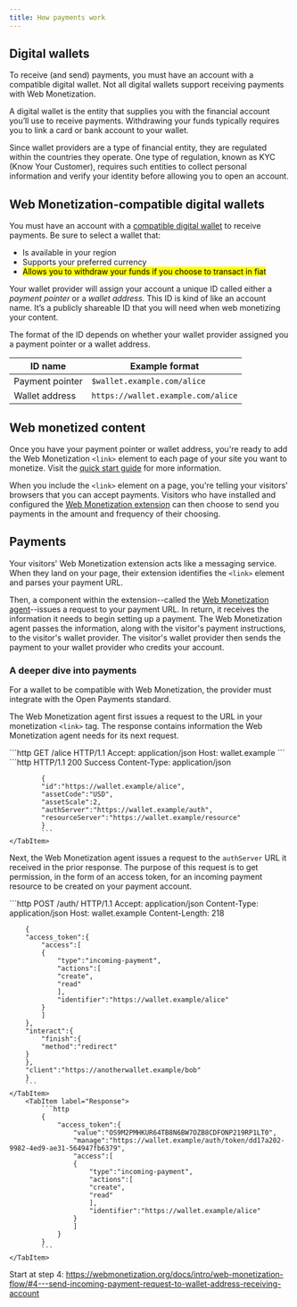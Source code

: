 ```yaml
---
title: How payments work
---
```



## Digital wallets

To receive (and send) payments, you must have an account with a compatible digital wallet. Not all digital wallets support receiving payments with Web Monetization.

A digital wallet is the entity that supplies you with the financial account you’ll use to receive payments. Withdrawing your funds typically requires you to link a card or bank account to your wallet. 

Since wallet providers are a type of financial entity, they are regulated within the countries they operate. One type of regulation, known as KYC (Know Your Customer), requires such entities to collect personal information and verify your identity before allowing you to open an account.

## Web Monetization-compatible digital wallets

You must have an account with a [compatible digital wallet](/resources/wallets) to receive payments. Be sure to select a wallet that:

* Is available in your region
* Supports your preferred currency
* <mark>Allows you to withdraw your funds if you choose to transact in fiat</mark>

Your wallet provider will assign your account a unique ID called either a *payment pointer* or a *wallet address*. This ID is kind of like an account name. It’s a publicly shareable ID that you will need when web monetizing your content.

The format of the ID depends on whether your wallet provider assigned you a payment pointer or a wallet address. 

| ID name | Example format |
| ------- | -------------- |
| Payment pointer | `$wallet.example.com/alice` |
| Wallet address | `https://wallet.example.com/alice` |


## Web monetized content

Once you have your payment pointer or wallet address, you're ready to add the Web Monetization `<link>` element to each page of your site you want to monetize. Visit the [quick start guide](/experiment/quick-start) for more information.

When you include the `<link>` element on a page, you're telling your visitors' browsers that you can accept payments. Visitors who have installed and configured the [Web Monetization extension](/support/use-extension) can then choose to send you payments in the amount and frequency of their choosing.

## Payments

Your visitors' Web Monetization extension acts like a messaging service. When they land on your page, their extension identifies the `<link>` element and parses your payment URL. 

Then, a component within the extension--called the [Web Monetization agent](/experiment/link-element#web-monetization-agent)--issues a <Badge text="GET" variant="success" size="small" /> request to your payment URL. In return, it receives the information it needs to begin setting up a payment. The Web Monetization agent passes the information, along with the visitor's payment instructions, to the visitor's wallet provider. The visitor's wallet provider then sends the payment to your wallet provider who credits your account.

### A deeper dive into payments

For a wallet to be compatible with Web Monetization, the provider must integrate with the <LinkOut href="https://openpayments.dev">Open Payments standard</LinkOut>. 

The Web Monetization agent first issues a <Badge text="GET" variant="note" size="small" /> request to the URL in your monetization `<link>` tag. The response contains information the Web Monetization agent needs for its next request.

<Tabs>
    <TabItem label="Request">
        ```http
        GET /alice HTTP/1.1
        Accept: application/json
        Host: wallet.example
        ```
    </TabItem>
        <TabItem label="Response">
            ```http
            HTTP/1.1 200 Success
            Content-Type: application/json

            {
            "id":"https://wallet.example/alice",
            "assetCode":"USD",
            "assetScale":2,
            "authServer":"https://wallet.example/auth",
            "resourceServer":"https://wallet.example/resource"
            }
            ```
    </TabItem>
</Tabs>

Next, the Web Monetization agent issues a <Badge text="POST" variant="success" size="small" /> request to the `authServer` URL it received in the prior response. The purpose of this request is to get permission, in the form of an access token, for an incoming payment resource to be created on your payment account.

<Tabs>
    <TabItem label="Request">
        ```http
        POST /auth/ HTTP/1.1
        Accept: application/json
        Content-Type: application/json
        Host: wallet.example
        Content-Length: 218

        {
        "access_token":{
            "access":[
            {
                "type":"incoming-payment",
                "actions":[
                "create",
                "read"
                ],
                "identifier":"https://wallet.example/alice"
            }
            ]
        },
        "interact":{
            "finish":{
            "method":"redirect"
        }
        },
        "client":"https://anotherwallet.example/bob"
        }
        ```
    </TabItem>
        <TabItem label="Response">
            ```http
            {
                "access_token":{
                    "value":"OS9M2PMHKUR64TB8N6BW7OZB8CDFONP219RP1LT0",
                    "manage":"https://wallet.example/auth/token/dd17a202-9982-4ed9-ae31-564947fb6379",
                    "access":[
                    {
                        "type":"incoming-payment",
                        "actions":[
                        "create",
                        "read"
                        ],
                        "identifier":"https://wallet.example/alice"
                    }
                    ]
                }
            }
            ```
    </TabItem>
</Tabs>

Start at step 4: https://webmonetization.org/docs/intro/web-monetization-flow/#4---send-incoming-payment-request-to-wallet-address-receiving-account